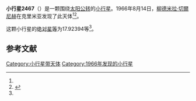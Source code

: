 {{Infobox planet
| bgcolour = #FFFFC0
| name = 2467 Kollontai
| symbol = 
| image = 
| caption = 
| discovery = yes
| discovery_ref = 
| discoverer = [[柳德米拉·切爾尼赫|柳德米拉·切爾尼赫]]
| discovery_site = [[克里米亚|克里米亚]] 
| discovered = 1966年8月14日
| designations = yes
| mp_name = 
| named_after = 
| alt_names = 1966 PJ/ 1933 ON / 1949 HB / 1953 TK / 1973 YX / 1979 OY14 / 1981 AN
| mp_category = [[主带小行星|主带小行星]]
| orbit_ref = <ref name="a">[http://ssd.jpl.nasa.gov/sbdb.cgi?sstr=2467 2467 Kollontai] {{Wayback|url=http://ssd.jpl.nasa.gov/sbdb.cgi?sstr=2467 |date=20200820021617 }}，小行星數據庫瀏覽器（JPL Small-Body Database Browser）－[[美国国家航空航天局|美国国家航空航天局]]喷气推进实验室</ref>
| epoch = 2456400.5 (2013年4月18日更新)
| aphelion = {{convert|2.5677212|AU|km|3|abbr=on|lk=out}}
| perihelion = {{convert|1.8598302|AU|km|3|abbr=on}}
| semimajor = {{convert|2.2137757|AU|km|3|abbr=on}}
| eccentricity = 0.1598832
| period = 1203.092067 [[日|日]]<br />3.29[[儒略年|儒略年]]
| avg_speed = 
| inclination = 5.79686
| asc_node = 309.26704
| mean_anomaly = 
| arg_peri = 17.92394
| satellites = 
| physical_characteristics = yes
| dimensions = 
| mass = 
| density = 
| surface_grav = 
| escape_velocity = 
| sidereal_day = 
| axial_tilt = 
| pole_ecliptic_lat = 
| pole_ecliptic_lon = 
| albedo = 
| temperatures= 
| temp_name1 = 
| mean_temp_1 = 
| max_temp_1 = 
| temp_name2 = 
| max_temp_2 = 
| spectral_type = 
| abs_magnitude = 17.92394
}}

'''小行星2467'''（{{lang-en|2467 Kollontai}}）是一颗围绕[[太阳|太阳]][[公转|公转]]的[[小行星|小行星]]。1966年8月14日，[[柳德米拉·切爾尼赫|柳德米拉·切爾尼赫]]在克里米亚发现了此天体<ref name="a" /><ref>{{cite news|title=小行星列表|url=http://cfa-www.harvard.edu/iau/lists/NumberedMPs.txt|accessdate=2013-07-08|newspaper=哈佛大学|archive-date=2008-05-17|archive-url=https://web.archive.org/web/20080517010638/http://cfa-www.harvard.edu/iau/lists/NumberedMPs.txt|dead-url=no}}</ref>。

这颗小行星的[[绝对星等|绝对星等]]为17.92394等<ref name="a" />。

==参考文献==
{{reflist}}
{{Minor Planet Number|[[小行星2466|小行星2466]]|[[小行星2468|小行星2468]]}}

{{小天体}}

[[Category:小行星带天体|Category:小行星带天体]]
[[Category:1966年发现的小行星|Category:1966年发现的小行星]]

{{asteroid-stub}}